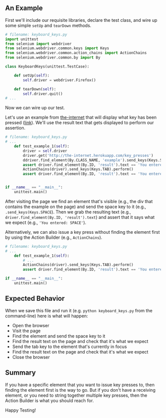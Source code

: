 ## An Example

First we'll include our requisite libraries, declare the test class, and wire up some simple `setUp` and `tearDown` methods.

```python
# filename: keyboard_keys.py
import unittest
from selenium import webdriver
from selenium.webdriver.common.keys import Keys
from selenium.webdriver.common.action_chains import ActionChains
from selenium.webdriver.common.by import By

class KeyboardKeys(unittest.TestCase):

    def setUp(self):
        self.driver = webdriver.Firefox()

    def tearDown(self):
        self.driver.quit()
# ...
```

Now we can wire up our test.

Let's use an example from [the-internet](https://github.com/saucelabs/the-internet) that will display what key has been pressed ([link](http://the-internet.herokuapp.com/key_presses)). We'll use the result text that gets displayed to perform our assertion.

```python
# filename: keyboard_keys.py
# ...
    def test_example_1(self):
        driver = self.driver
        driver.get('http://the-internet.herokuapp.com/key_presses')
        ddriver.find_element(By.CLASS_NAME, 'example').send_keys(Keys.SPACE)
        assert driver.find_element(By.ID, 'result').text == 'You entered: SPACE'
        ActionChains(driver).send_keys(Keys.TAB).perform()
        assert driver.find_element(By.ID, 'result').text == 'You entered: TAB'


if __name__ == "__main__":
    unittest.main()
```

After visiting the page we find an element that's visible (e.g., the div that contains the example on the page) and send the space key to it (e.g., `.send_keys(Keys.SPACE`). Then we grab the resulting text (e.g., `driver.find_element(By.ID, 'result').text`) and assert that it says what we expect (e.g., `'You entered: SPACE'`).

Alternatively, we can also issue a key press without finding the element first by using the Action Builder (e.g., `ActionChains`).

```python
# filename: keyboard_keys.py
# ...
    def test_example_1(self):
        # ...
        ActionChains(driver).send_keys(Keys.TAB).perform()
        assert driver.find_element(By.ID, 'result').text == 'You entered: TAB'

if __name__ == "__main__":
    unittest.main()
```

## Expected Behavior

When we save this file and run it (e.g. `python keyboard_keys.py` from the command-line) here is what will happen:

+ Open the browser
+ Visit the page
+ Find the element and send the space key to it
+ Find the result text on the page and check that it's what we expect
+ Send the tab key to the element that's currently in focus
+ Find the result text on the page and check that it's what we expect
+ Close the browser

## Summary

If you have a specific element that you want to issue key presses to, then finding the element first is the way to go. But if you don't have a receiving element, or you need to string together multiple key presses, then the Action Builder is what you should reach for.

Happy Testing!
